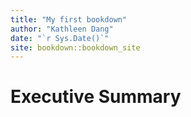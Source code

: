 ```yaml
--- 
title: "My first bookdown"
author: "Kathleen Dang"
date: "`r Sys.Date()`"
site: bookdown::bookdown_site
---
```


# Executive Summary

